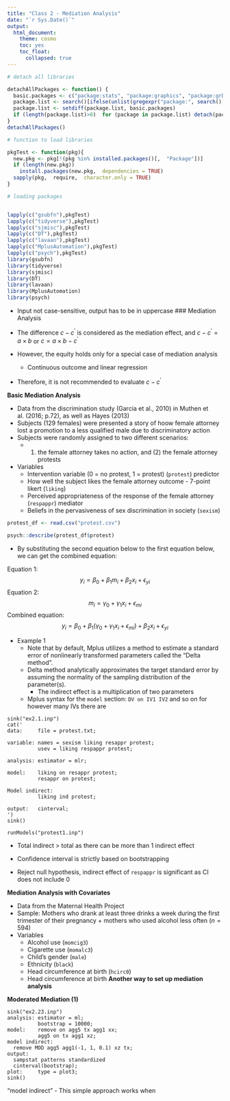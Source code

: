```yaml
---
title: "Class 2 - Mediation Analysis"
date: "`r Sys.Date()`"
output: 
  html_document:
    theme: cosmo
    toc: yes
    toc_float:
      collapsed: true
---
```


```r
# detach all libraries

detachAllPackages <- function() {
  basic.packages <- c("package:stats", "package:graphics", "package:grDevices", "package:utils", "package:datasets", "package:methods", "package:base")
  package.list <- search()[ifelse(unlist(gregexpr("package:", search()))==1, TRUE, FALSE)]
  package.list <- setdiff(package.list, basic.packages)
  if (length(package.list)>0)  for (package in package.list) detach(package,  character.only=TRUE)
}
detachAllPackages()

# function to load libraries

pkgTest <- function(pkg){
  new.pkg <- pkg[!(pkg %in% installed.packages()[,  "Package"])]
  if (length(new.pkg)) 
    install.packages(new.pkg,  dependencies = TRUE)
  sapply(pkg,  require,  character.only = TRUE)
}

# loading packages 


lapply(c("gsubfn"),pkgTest)
lapply(c("tidyverse"),pkgTest)
lapply(c("sjmisc"),pkgTest)
lapply(c("DT"),pkgTest)
lapply(c("lavaan"),pkgTest)
lapply(c("MplusAutomation"),pkgTest)
lapply(c("psych"),pkgTest)
library(gsubfn)
library(tidyverse)
library(sjmisc)
library(DT)
library(lavaan)
library(MplusAutomation)
library(psych)
```

- Input not case-sensitive, output has to be in uppercase 
### Mediation Analysis 

- The difference $c-c^\prime$ is considered as the mediation effect, and $c-c^\prime = a \times b$ or $c = a \times b - c^\prime$
- However, the equity holds only for a special case of mediation analysis 
  * Continuous outcome and linear regression 
- Therefore, it is not recommended to evaluate $c - c^\prime$

**Basic Mediation Analysis**

- Data from the discrimination study (Garcia et al., 2010) in Muthen et al. (2016; p.72), as well as Hayes (2013) 
- Subjects (129 females) were presented a story of hoow female attorney lost a promotion to a less qualified male due to discriminatory action 
- Subjects were randomly assigned to two different scenarios: 
  * (1) the female attorney takes no action, and (2) the female attorney protests 
- Variables 
  * Intervention variable (0 = no protest, 1 = protest) (`protest`) predictor 
  * How well the subject likes the female attorney outcome - 7-point likert (`liking`)
  * Perceived appropriateness of the response of the female attorney (`respappr`) mediator 
  * Beliefs in the pervasiveness of sex discrimination in society (`sexism`)
  
```r
protest_df <- read.csv("protest.csv")

psych::describe(protest_df$protest)
```

- By substituting the second equation below to the first equation below, we can get the combined equation:  

Equation 1:
$$ y_i = \beta_0 + \beta_1m_i + \beta_2x_i+\epsilon_{yi}$$
Equation 2: 
$$ m_i = \gamma_0 + \gamma_1x_i+\epsilon_{mi}$$
Combined equation:
$$ y_i = \beta_0 + \beta_1(\gamma_0 + \gamma_1x_i + \epsilon_{mi})+\beta_2x_i+\epsilon_{yi}$$

- Example 1
  * Note that by default, Mplus utilizes a method to estimate a standard error of nonlinearly transformed parameters called the "Delta method". 
  * Delta method analytically approximates the target standard error by assuming the normality of the sampling distribution of the parameter(s). 
    - The indirect effect is a multiplication of two parameters 
  * Mplus syntax for the `model` section: `DV on IV1 IV2` and so on for however many IVs there are 
  
```
sink("ex2.1.inp")
cat('
data:     file = protest.txt; 

variable: names = sexism liking resappr protest; 
          usev = liking respappr protest; 
          
analysis: estimator = mlr; 

model:    liking on resappr protest; 
          resappr on protest; 
          
Model indirect: 
          liking ind protest; 
          
output:   cinterval;
')
sink()
```

```
runModels("protest1.inp")
```

- Total indirect > total as there can be more than 1 indirect effect
- Confidence interval is strictly based on bootstrapping 

- Reject null hypothesis, indirect effect of `respappr` is significant as CI does not include 0

**Mediation Analysis with Covariates** 

- Data from the Maternal Health Project 
- Sample: Mothers who drank at least three drinks a week during the first trimester of their pregnancy + mothers who used alcohol less often ($n=594$)
- Variables 
  * Alcohol use (`momcig3`)
  * Cigarette use (`momalc3`)
  * Child's gender (`male`)
  * Ethnicity (`black`)
  * Head circumference at birth (`hcirc0`)
  * Head circumference at birth 
**Another way to set up mediation analysis** 

**Moderated Mediation (1)**

```
sink("ex2.23.inp")
analysis: estimator = ml; 
          bootstrap = 10000; 
model:    remove on agg5 tx agg1 xx; 
          agg5 on tx agg1 xz; 
model indirect: 
  remove MOD agg5 agg1(-1, 1, 0.1) xz tx; 
output: 
  sampstat patterns standardized 
  cinterval(bootstrap);
plot:     type = plot3;
sink()
```
"model indirect" 
- This simple approach works when 